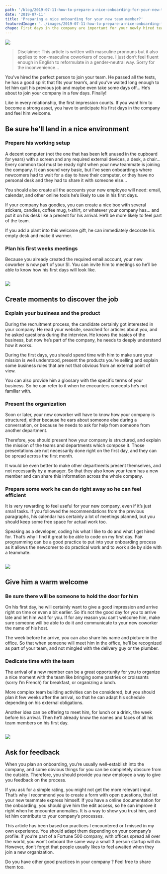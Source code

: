 ```yaml
---
path: '/blog/2019-07-11-how-to-prepare-a-nice-onboarding-for-your-new-team-member'
date: '2019-07-11'
title: 'Preparing a nice onboarding for your new team member?'
featuredImage: '../images/2019-07-11-how-to-prepare-a-nice-onboarding-for-your-new-team-member/welcome.jpeg'
chapo: First days in the company are important for your newly hired team member. So you have to to create a nice exprerience for him.
---
```


<Image align="right"
  caption="Photo by Aaron Burden on Unsplash">

![](../images/2019-07-11-how-to-prepare-a-nice-onboarding-for-your-new-team-member/welcome.jpeg)

</Image>

> Disclaimer: This article is written with masculine pronouns but it also applies to non-masculine coworkers of course. I just don’t feel fluent enough in English to reformulate in a gender-neutral way. Sorry for the inconvenience…

You’ve hired the perfect person to join your team. He passed all the tests, he has a good spirit that fits your team’s, and you’ve waited long enough to let him quit his previous job and maybe even take some days off… He’s about to join your company in a few days. Finally!

Like in every relationship, the first impression counts. If you want him to become a strong asset, you have to anticipate his first days in the company and feel him welcome.

## Be sure he’ll land in a nice environment

### Prepare his working setup

A decent computer (not the one that has been left unused in the cupboard for years) with a screen and any required external devices, a desk, a chair… Every common tool must be ready right when your new teammate is joining the company. It can sound very basic, but I’ve seen onboardings where newcomers had to wait for a day to have their computer, or they have no personal desk and they had to share it with someone else…

You should also create all the accounts your new employee will need: email, calendar, and other online tools he’s likely to use in his first days.

If your company has goodies, you can create a nice box with several stickers, candies, coffee mug, t-shirt, or whatever your company has… and put it on his desk like a present for his arrival. He’ll be more likely to feel part of the team.

If you add a plant into this welcome gift, he can immediately decorate his empty desk and make it warmer.

### Plan his first weeks meetings

Because you already created the required email account, your new coworker is now part of your SI. You can invite him to meetings so he’ll be able to know how his first days will look like.

<Image 
  caption="Photo by Tran Mau Tri Tam on Unsplash">

![](../images/2019-07-11-how-to-prepare-a-nice-onboarding-for-your-new-team-member/plant.jpeg)

</Image>

## Create moments to discover the job

### Explain your business and the product

During the recruitment process, the candidate certainly got interested in your company. He read your website, searched for articles about you, and he asked questions during the interview. He knows the basics of the business, but now he’s part of the company, he needs to deeply understand how it works.

During the first days, you should spend time with him to make sure your mission is well understood, present the products you’re selling and explain some business rules that are not that obvious from an external point of view.

You can also provide him a glossary with the specific terms of your business. So he can refer to it when he encounters concepts he’s not familiar with.

### Present the organization

Soon or later, your new coworker will have to know how your company is structured, either because he ears about someone else during a conversation, or because he needs to ask for help from someone from another department.

Therefore, you should present how your company is structured, and explain the mission of the teams and departments which compose it. Those presentations are not necessarily done right on the first day, and they can be spread across the first month.

It would be even better to make other departments present themselves, and not necessarily by a manager. So that they also know your team has a new member and can share this information across the whole company.

### Prepare some work he can do right away so he can feel efficient

It is very rewarding to feel useful for your new company, even if it’s just small tasks. If you followed the recommendations from the previous paragraphs, his calendar has certainly a lot of meetings planned, but you should keep some free space for actual work too.

Speaking as a developer, coding his what I like to do and what I get hired for. That’s why I find it great to be able to code on my first day. Pair programming can be a good practice to put into your onboarding process as it allows the newcomer to do practical work and to work side by side with a teammate.


<Image 
  caption="Photo by NESA by Makers on Unsplash">

![](../images/2019-07-11-how-to-prepare-a-nice-onboarding-for-your-new-team-member/programming.jpeg)

</Image>

## Give him a warm welcome

### Be sure there will be someone to hold the door for him

On his first day, he will certainly want to give a good impression and arrive right on time or even a bit earlier. So it’s not the good day for you to arrive late and let him wait for you. If for any reason you can’t welcome him, make sure someone will be able to do it and communicate to your new coworker the name of his host.

The week before he arrive, you can also share his name and picture in the office. So that when someone will meet him in the office, he’ll be recognized as part of your team, and not mingled with the delivery guy or the plumber.

### Dedicate time with the team

The arrival of a new member can be a great opportunity for you to organize a nice moment with the team like bringing some pastries or croissants (sorry I’m French) for breakfast, or organizing a lunch.

More complex team building activities can be considered, but you should plan it few weeks after the arrival, so that he can adapt his schedule depending on his external obligations.

Another idea can be offering to meet him, for lunch or a drink, the week before his arrival. Then he’ll already know the names and faces of all his team members on his first day.

<Image 
  caption="Photo by Giovanna Gomes on Unsplash">

![](../images/2019-07-11-how-to-prepare-a-nice-onboarding-for-your-new-team-member/beer.jpeg)

</Image>

## Ask for feedback

When you plan an onboarding, you’re usually well-establish into the company, and some obvious things for you can be completely obscure from the outside. Therefore, you should provide you new employee a way to give you feedback on the process.

If you ask for a simple rating, you might not get the more relevant input. That’s why I recommend you to create a form with open questions, that let your new teammate express himself. If you have a online documentation for the onboarding, you should give him the edit access, so he can improve it right when he encounter anomalies. It is a way to show you trust him, and let him contribute to your company’s processes.

This article has been based on practices I encountered or I missed in my own experience. You should adapt them depending on your company’s profile: if you’re part of a Fortune 500 company, with offices spread all over the world, you won’t onboard the same way a small 3 person startup will do. However, don’t forget that people usually likes to feel awaited when they join a new organization.

Do you have other good practices in your company ? Feel free to share them too.
